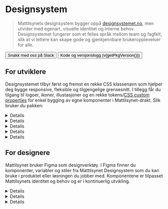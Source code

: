
<Meta title="Designsystem/Introduksjon" />

# <PuzzlePieceIcon /> Designsystem

> Mattilsynets designsystem bygger oppå [designsystemet.no](https://www.designsystemet.no/), men utvider med egenart, visuelle identitet og interne behov. Designsystemet fungerer som et felles språk mellom team og fagfelt, slik at vi lettere kan skape gode og gjenkjennbare brukeropplevelser for alle.

<Flex>
<Button href="https://mattilsynet-hq.slack.com/archives/C03FAJ7N1EU" data-variant="secondary"><ChatsCircleIcon /> Snakk med oss på Slack</Button>
<Button href="https://github.com/Mattilsynet/design/releases" data-variant="secondary"><GitBranchIcon /> Kode og versjonslogg (v{getPkgVersion()})</Button>
</Flex>

<JumpTo />

<Divider data-gap="10" />

## For utviklere

Designsystemet tilbyr først og fremst en rekke CSS klassenavn som hjelper deg bygge responsive, fleksible og tilgjengelige grensesnitt. I tillegg får du tilgang til logoer, ikoner, illustasjoner og en rekke tokens/[CSS custom properties](https://developer.mozilla.org/en-US/docs/Web/CSS/Using_CSS_custom_properties) for enkel bygging av egne komponenter i Mattilsynet-drakt. Slik bruker du pakken:

<Details>
<Details.Summary><Badge data-badge="1" />Installer `@mattilsynet/design`</Details.Summary>
<Tabs data-size="sm">
  <Tabs.List>
    <Tabs.Tab>NPM</Tabs.Tab>
    <Tabs.Tab>PNPM</Tabs.Tab>
    <Tabs.Tab>Yarn</Tabs.Tab>
    <Tabs.Tab>Bun</Tabs.Tab>
    <Tabs.Tab>Clojure</Tabs.Tab>
  </Tabs.List>
  <Tabs.Panel>
    ```bash
    npm install @mattilsynet/design --save
    ```
  </Tabs.Panel>
  <Tabs.Panel>
    ```bash
    pnpm add @mattilsynet/design
    ```
  </Tabs.Panel>
  <Tabs.Panel>
    ```bash
    yarn add @mattilsynet/design
    ```
  </Tabs.Panel>
  <Tabs.Panel>
    ```bash
    bun add @mattilsynet/design
    ```
  </Tabs.Panel>
  <Tabs.Panel style={{ padding: 20 }}>
    <Button data-variant="primary" target="_blank" href="https://github.com/Mattilsynet/design/blob/next/clojure/README.md">Se egen README for Clojure <ArrowSquareOutIcon /></Button>
  </Tabs.Panel>
</Tabs>
</Details>
<Details>
<Details.Summary><Badge data-badge="2" />Importer JavaScript støttefunksjonalitet *eller* React komponenter</Details.Summary>
<Tabs data-size="sm">
<Tabs.List>
  <Tabs.Tab>JS</Tabs.Tab>
  <Tabs.Tab>HTML</Tabs.Tab>
  <Tabs.Tab>React</Tabs.Tab>
</Tabs.List>
<Tabs.Panel>
  ```js
  import "@mattilsynet/design";
  ```
</Tabs.Panel>
<Tabs.Panel>
  ```html
  <!-- Only use if you have no build step: -->
  <script src="node_modules/@mattilsynet/design/mtds/index.iife.js"></script>
  ```
</Tabs.Panel>
<Tabs.Panel>
  1. Én fil i prosjektet må inneholde javscript-import og `"use client"` for at Next.js og kjøre nødvendig Javascript i nettleser.
      Dette trenger ikke være samme fil som lager HTML - alt kan server-side-rendres.
      ```js
      "use client"
      import "@mattilsynet/design";
      ```
  2. Deretter kan du i andre filer benytte komponenter fra `@mattilsynet/design/react`:
      ```jsx
      import { Button } from "@mattilsynet/design/react";
      ```
</Tabs.Panel>
</Tabs>
</Details>
<Details>
<Details.Summary><Badge data-badge="3" />Importer stiler enten via JavaScript, CSS eller med TailwindCSS</Details.Summary>
<Tabs data-size="sm">
  <Tabs.List>
    <Tabs.Tab>JS</Tabs.Tab>
    <Tabs.Tab>CSS</Tabs.Tab>
    <Tabs.Tab>TailwindCSS v4</Tabs.Tab>
    <Tabs.Tab>TailwindCSS v3 and older</Tabs.Tab>
  </Tabs.List>
  <Tabs.Panel>
    ```js
    import "@mattilsynet/design/styles.css";
    ```
  </Tabs.Panel>
  <Tabs.Panel>
    ```css
    @import url("@mattilsynet/design/styles.css");
    ```
  </Tabs.Panel>
  <Tabs.Panel>
    ```css
    /* Load @mattilsynet/design before Tailwind: */
    @import '@mattilsynet/design/styles.css';
    
    /* Get Mattilsynet tokens as Tailwind config: */
    @import '@mattilsynet/design/tailwind.css';
    @import 'tailwindcss';
    ```
  </Tabs.Panel>
  <Tabs.Panel>
    ```css
    /* Load @mattilsynet/design before Tailwind */
    @import url('@mattilsynet/design/styles.css');

    /**
    * Fix Tailwind Preflight specificity by using @layer:
    * See https://css-tricks.com/?p=372576
    */
    @layer tailwind-base {
      @tailwind base;
    }
    @tailwind components;
    @tailwind utilities;

    ```
  </Tabs.Panel>
</Tabs>

<div>
> ### ⚠️ Merk: `background`, `color` og `font` blir satt på `<body>`
>
> `body { background: …; color: …; font: … }` blir automatisk definert,
> slik at vi ivaretar [universell utforming](https://www.w3.org/WAI/WCAG21/Understanding/resize-text.html) og får samme font og farge på tvers.
> Dette er lett å overstyre ved behov: din CSS vil alltid ha første prioritert - takket være teknikken [CSS @layer](https://developer.mozilla.org/en-US/docs/Web/CSS/@layer) 💛
</div>

</Details>
<Details>
<Details.Summary><Badge data-badge="4" /> Ta i bruk stiler</Details.Summary>
<Prose>

- **Størrelser kan endres** med `data-size="sm | md | lg | xl"` på *alle* HTML elementer
  - ...også på HTML elementer uten designsystem-klasse
- **Foretrekk å endre CSS custom properties** fremfor rene properties;
  - f.eks.: `--mtds-button-border-color` istedenfor `border`
- **Klassenavn** hentes fra  `styles` objektet:

<Tabs data-size="sm">
  <Tabs.List>
    <Tabs.Tab>JSX</Tabs.Tab>
    <Tabs.Tab>JS</Tabs.Tab>
    <Tabs.Tab>JSON</Tabs.Tab>
  </Tabs.List>
  <Tabs.Panel>
    ```jsx
    import { styles } from "@mattilsynet/design";

    <button className={styles.button}></button>
    ```
  </Tabs.Panel>
  <Tabs.Panel>
    ```jsx
    import { styles } from "@mattilsynet/design";

    <button class={styles.button}></button>
    ```
  </Tabs.Panel>
  <Tabs.Panel>
    ```jsx
    import styles from "@mattilsynet/design/styles.json";

    <button class={styles.button}></button>
    ```
  </Tabs.Panel>
</Tabs>

> ### Hvorfor ikke bare skrive `class="button"`?
>
> Det skal være trygt å importere designsystemet i eksisterende prosjekt, eller bruke flere versjoner samtidig.
> Ved å bruke [CSS-moduler](https://github.com/css-modules/css-modules) får vi hashede klassenavn,
> som hindrer konflikt og gjør at du slipper å tenke på versjonering 🥳

</Prose>
</Details>
<Details>
<Details.Summary><Badge data-badge="5" />Ta i bruk illustrasjoner og ikoner</Details.Summary>

- [Logo og favicon har egen dokumentasjon](?path=/docs/designsystem-logo--docs)
    - [Ikoner](https://github.com/phosphor-icons/homepage?tab=readme-ov-file#for-developers) kan importeres fra [PhosphorIcons](https://github.com/phosphor-icons/homepage?tab=readme-ov-file#for-developers) (se også [egen oppskrift for React SSR](https://github.com/phosphor-icons/react?tab=readme-ov-file#react-server-components-and-ssr))
    - [Mattilsynet-ikoner](?path=/docs/identitet-ikoner--docs) kan importeres fra `@mattilsynet/design/icons/*.svg`
    - [Illustasjoner](?path=/docs/identitet-illustrasjoner--docs) kan importeres fra `@mattilsynet/design/illustrations/*.svg`
    - **Bruker du Vite?** Hent SVG kilde ved bruk av [parameteret ?raw](https://vite.dev/guide/assets#importing-asset-as-string)
    - **Bruker du Vite+React?** Installer [vite-plugin-svgr](https://www.npmjs.com/package/vite-plugin-svgr) for å importere SVG som komponenter:<br/>`import Fish from "@mattilsynet/design/illustrations/fish.svg?react";`

</Details>

<Divider data-gap="18" />

## For designere

Mattilsynet bruker Figma som designverktøy. I Figma finner du komponenter, variabler og stiler fra Mattilsynet Designsystem som du kan bruke i produktet eller løsningen du jobber med. Komponentene er tilpasset Mattilsynets identitet og behov og er i kontinuerlig utvikling. 

<Details>
<Details.Summary><Badge data-badge="1" /> Ta i bruk komponentene i Figma</Details.Summary>
<Prose>

- Du får automatisk Mattilsynets designsystembibliotek når du åpner en fil i Figma. 
- Du finner biblioteket på  `♻️ Mattilsynet/Design` under `Assets` i venstremenyen. 
- Du kan også trykke `Shift` + `I` for å søke etter og sette inn komponenter.
- Du får også tilgang til Phosphor icons - ikonbiblioteket vi bruker i Mattilsynet.
- De fleste komponentene kommer med ulike varianter og egenskaper som du kan justere i høyremenyen. I Button kan du for eksempel aktivere ulike vekter, states og ikoner.

<div style={{ background: 'var(--mtds-color-background-tinted)' }}>
<img src={library} alt="Bibliotek i Figma" />
</div>
</Prose>
</Details>
<Details>
<Details.Summary><Badge data-badge="2" /> Bruk mode for å justere størrelser og fargepalett</Details.Summary>
<Prose>

Alle komponenter og flater i designsystemet kan styres gjennom definerte modes. 
Modes kan styres på framens rotnivåog overstyres på helt ned på komponentnivå.
Modes finner du under `Apply variable mode` i Appearance-seksjonen i Figma sin høyremeny:

<div style={{ background: 'var(--mtds-color-background-tinted)' }}>
<video controls style={{ display: 'block', width: '100%', height: 'auto' }}>
  <source src={modes} type="video/mp4" />
  Your browser does not support the video tag.
</video>
</div>

#### Size-mode
- Påvirker komponenter, size variabler og typografi.
- `Medium` er standard, mens `Large` brukes f.eks. på større redaksjonelle flater.
- `Small` kan brukes i informasjonstette grensesnitt. 
- Vær oppmerksom på at komponentene er designet for å harmonere innenfor en gitt size: Hvis du overstyrer størrelse på enkeltkomponenter, kan du risikere at de ikke passer sammen med helheten.

#### Color-mode
- Definerer fargepaletten som skal brukes.
- `Main` gir standard fargepalett, men du kan også benytte `Inverted` (for mørk flate), `Success` (grønn), `Danger` (rød), `Info` (blå), `Warning` (gul) og `Neutral` (gråtoneskala).
- [Lær mer om farge-tokens og modes →](?path=/docs/designsystem-tokens--docs)

#### Color scheme-mode
- Definerer lys eller mørk modus.
<br />
</Prose>
</Details>
<Details>
<Details.Summary><Badge data-badge="3" /> Bruk variabler og typografistiler i egne design</Details.Summary>
<Prose>

Variabler og tekststiler er tilgjengelige i høyremenyen når du for eksempel trenger å velge en farge, størrelse, avstand eller skygge.


#### Size-variabler
- Brukes til å sette både avstander og størrelser i og mellom komponenter.
- Size-mode påvirker size variabler. Hvis du for eksempel bruker `size-4` i `medium mode` vil verdien være `16px`, mens den i `large mode` er `18px`.
- Ved å bruke sizing-variabler istedenfor faste verdier blir det lettere å tegne løsninger for ulike skjermstørrelser.

<div style={{ background: 'var(--mtds-color-background-tinted)' }}>
<img src={sizes} alt="Størrelser i Figma" />
</div>

#### Fargevariabler

- Benytt fargene etter semantisk tiltenkt bruk: `background`, `surface`, `border`, `base`, `text`.
- Er du ute etter border-farger? Søk på `border`
- Er du ute etter en fill-farge på et element? Søk på `surface` eller `base`
- Er du ute etter en farge for tekst eller ikon? Søk på `text` eller `base-contrast`
- [Lær mer om farge-tokens og bruk →](?path=/docs/designsystem-tokens--docs)

<div style={{ background: 'var(--mtds-color-background-tinted)' }}>
<img src={colors} alt="Farger i Figma" />
</div>

#### Typografistiler
- Overskrifter i Mattilsynet har overskrifter basert på t-skjortestørrelser
- Løpende tekst benytter semantisk navngitte stiler
- Størrelsen på alle typografisiler påvirkes av `size mode`
- For all tekst bør du bruke typografi-stiler eller typografi-komponenter, slik at du får et konsistent uttrykk, riktig bruk avstander, størrelser og vekting.

<img src={typography} alt="Typografi i Figma" />

</Prose>
</Details>